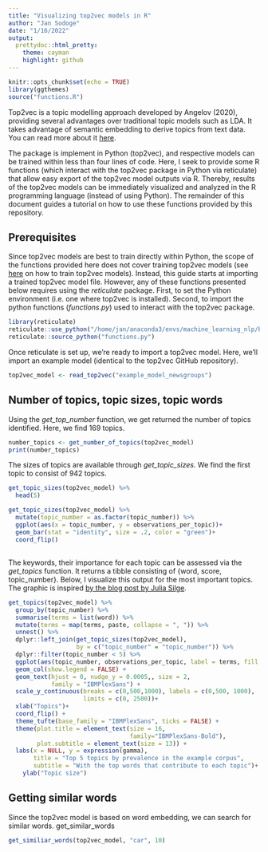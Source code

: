 ```yaml
---
title: "Visualizing top2vec models in R"
author: "Jan Sodoge"
date: "1/16/2022"
output:
  prettydoc::html_pretty:
    theme: cayman
    highlight: github
---
```


```r
knitr::opts_chunk$set(echo = TRUE)
library(ggthemes)
source("functions.R")

```

Top2vec is a topic modelling approach developed by Angelov (2020), providing several advantages over traditional topic models such as LDA. It takes advantage of semantic embedding to derive topics from text data. You can read more about it [here](https://github.com/ddangelov/Top2Vec).

The package is implement in Python (top2vec), and respective models can be trained within less than four lines of code. Here, I seek to provide some R functions (which interact with the top2vec package in Python via reticulate) that allow easy export of the top2vec model outputs via R. Thereby, results of the top2vec models can be immediately visualized and analyzed in the R programming language (instead of using Python). The remainder of this document guides a tutorial on how to use these functions provided by this repository.

## Prerequisites

Since top2vec models are best to train directly within Python, the scope of the functions provided here does not cover training top2vec models (see [here](https://github.com/ddangelov/Top2Vec) on how to train top2vec models). Instead, this guide starts at importing a trained top2vec model file. However, any of these functions presented below requires using the *reticulate* package. First, to set the Python environment (i.e. one where top2vec is installed). Second, to import the python functions (*functions.py*) used to interact with the top2vec package.

```r
library(reticulate)
reticulate::use_python("/home/jan/anaconda3/envs/machine_learning_nlp/bin/python")
reticulate::source_python("functions.py")

```

Once reticulate is set up, we're ready to import a top2vec model. Here, we'll import an example model (identical to the top2vec GitHub repository).

```r
top2vec_model <- read_top2vec("example_model_newsgroups")

```

## Number of topics, topic sizes, topic words

Using the *get_top_number* function, we get returned the number of topics identified. Here, we find 169 topics.

```r
number_topics <- get_number_of_topics(top2vec_model)
print(number_topics)

```

The sizes of topics are available through *get_topic_sizes.* We find the first topic to consist of 942 topics.

```r
get_topic_sizes(top2vec_model) %>% 
  head(5)

get_topic_sizes(top2vec_model) %>% 
  mutate(topic_number = as.factor(topic_number)) %>% 
  ggplot(aes(x = topic_number, y = observations_per_topic))+
  geom_bar(stat = "identity", size = .2, color = "green")+
  coord_flip()
```

## 

The keywords, their importance for each topic can be assessed via the *get_topics* function. It returns a tibble consisting of {word, score, topic_number}. Below, I visualize this output for the most important topics. The graphic is inspired [by the blog post by Julia Silge](https://juliasilge.com/blog/evaluating-stm/).

```r
get_topics(top2vec_model) %>% 
  group_by(topic_number) %>% 
  summarise(terms = list(word)) %>%
  mutate(terms = map(terms, paste, collapse = ", ")) %>% 
  unnest() %>% 
  dplyr::left_join(get_topic_sizes(top2vec_model),
                   by = c("topic_number" = "topic_number")) %>% 
  dplyr::filter(topic_number < 5) %>% 
  ggplot(aes(topic_number, observations_per_topic, label = terms, fill = topic_number)) +
  geom_col(show.legend = FALSE) +
  geom_text(hjust = 0, nudge_y = 0.0005,, size = 2,
            family = "IBMPlexSans") +
  scale_y_continuous(breaks = c(0,500,1000), labels = c(0,500, 1000),
                     limits = c(0, 2500))+
  xlab("Topics")+
  coord_flip() +
  theme_tufte(base_family = "IBMPlexSans", ticks = FALSE) +
  theme(plot.title = element_text(size = 16,
                                  family="IBMPlexSans-Bold"),
        plot.subtitle = element_text(size = 13)) +
  labs(x = NULL, y = expression(gamma),
       title = "Top 5 topics by prevalence in the example corpus",
       subtitle = "With the top words that contribute to each topic")+
    ylab("Topic size")


```

## Getting similar words

Since the top2vec model is based on word embedding, we can search for similar words. get_similar_words

```r
get_similiar_words(top2vec_model, "car", 10)

```
